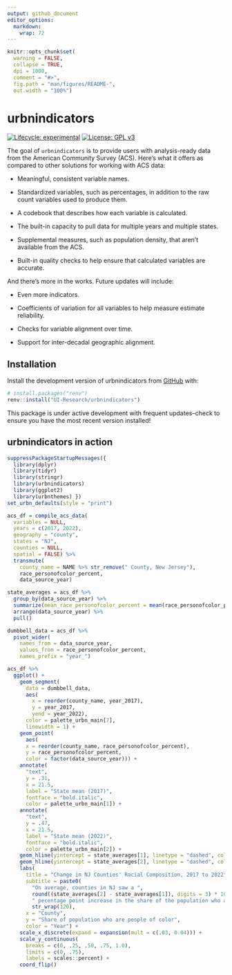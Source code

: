 ```yaml
---
output: github_document
editor_options: 
  markdown: 
    wrap: 72
---
```


<!-- README.md is generated from README.Rmd. Please edit that file -->

```r
knitr::opts_chunk$set(
  warning = FALSE,
  collapse = TRUE,
  dpi = 1000,
  comment = "#>",
  fig.path = "man/figures/README-",
  out.width = "100%")
```

# urbnindicators

<!-- badges: start -->

[![Lifecycle:
experimental](https://img.shields.io/badge/lifecycle-experimental-orange.svg)](https://lifecycle.r-lib.org/articles/stages.html#experimental)
[![License: GPL
v3](https://img.shields.io/badge/License-GPLv3-blue.svg)](https://www.gnu.org/licenses/gpl-3.0)

<!-- badges: end -->

The goal of `urbnindicators` is to provide users with analysis-ready
data from the American Community Survey (ACS). Here's what it offers as
compared to other solutions for working with ACS data:

-   Meaningful, consistent variable names.

-   Standardized variables, such as percentages, in addition to the raw
    count variables used to produce them.

-   A codebook that describes how each variable is calculated.

-   The built-in capacity to pull data for multiple years and multiple
    states.

-   Supplemental measures, such as population density, that aren't
    available from the ACS.

-   Built-in quality checks to help ensure that calculated variables are
    accurate.

And there's more in the works. Future updates will include:

-   Even more indicators.

-   Coefficients of variation for all variables to help measure estimate
    reliability.

-   Checks for variable alignment over time.

-   Support for inter-decadal geographic alignment.

## Installation

Install the development version of urbnindicators from
[GitHub](https://github.com/) with:

``` r
# install.packages("renv")
renv::install("UI-Research/urbnindicators")
```

This package is under active development with frequent updates--check to
ensure you have the most recent version installed!

## urbnindicators in action

```r
suppressPackageStartupMessages({
  library(dplyr)
  library(tidyr)
  library(stringr)
  library(urbnindicators)
  library(ggplot2)
  library(urbnthemes) })
set_urbn_defaults(style = "print")

acs_df = compile_acs_data(
  variables = NULL,
  years = c(2017, 2022),
  geography = "county",
  states = "NJ",
  counties = NULL,
  spatial = FALSE) %>% 
  transmute(
    county_name = NAME %>% str_remove(" County, New Jersey"), 
    race_personofcolor_percent, 
    data_source_year)

state_averages = acs_df %>%
  group_by(data_source_year) %>%
  summarize(mean_race_personofcolor_percent = mean(race_personofcolor_percent)) %>%
  arrange(data_source_year) %>%
  pull()

dumbbell_data = acs_df %>% 
  pivot_wider(
    names_from = data_source_year, 
    values_from = race_personofcolor_percent, 
    names_prefix = "year_")

acs_df %>% 
  ggplot() +
    geom_segment(
      data = dumbbell_data,
      aes(
        x = reorder(county_name, year_2017),
        y = year_2017,
        yend = year_2022),
      color = palette_urbn_main[7],
      linewidth = 1) +
    geom_point(
      aes(
      x = reorder(county_name, race_personofcolor_percent), 
      y = race_personofcolor_percent, 
      color = factor(data_source_year))) +
    annotate(
      "text", 
      y = .31,  
      x = 21.5, 
      label = "State mean (2017)", 
      fontface = "bold.italic", 
      color = palette_urbn_main[1]) +
    annotate(
      "text", 
      y = .47,  
      x = 21.5, 
      label = "State mean (2022)", 
      fontface = "bold.italic", 
      color = palette_urbn_main[2]) +
    geom_hline(yintercept = state_averages[1], linetype = "dashed", color = palette_urbn_main[1]) +
    geom_hline(yintercept = state_averages[2], linetype = "dashed", color = palette_urbn_main[2]) +
    labs(
      title = "Change in NJ Counties' Racial Composition, 2017 to 2022",
      subtitle = paste0(
        "On average, counties in NJ saw a ", 
        round((state_averages[2] - state_averages[1]), digits = 3) * 100, 
        " pecentage point increase in the share of the population who are people of color from 2017 to 2022.") %>%
        str_wrap(120), 
      x = "County", 
      y = "Share of population who are people of color",
      color = "Year") +
    scale_x_discrete(expand = expansion(mult = c(.03, 0.04))) +
    scale_y_continuous(
      breaks = c(0, .25, .50, .75, 1.0),
      limits = c(0, .75),
      labels = scales::percent) +
    coord_flip()
```
